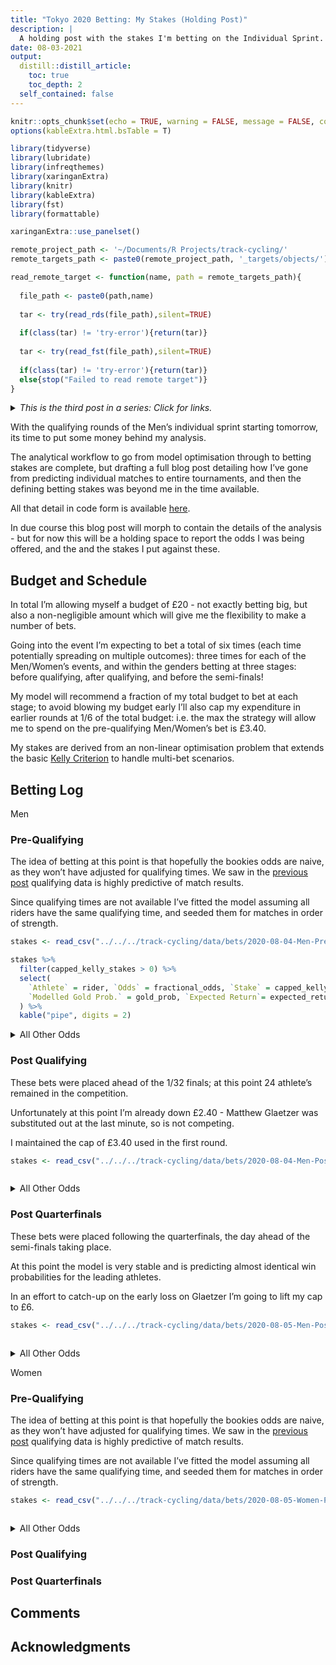 ```yaml
---
title: "Tokyo 2020 Betting: My Stakes (Holding Post)"
description: |
  A holding post with the stakes I'm betting on the Individual Sprint. In the imminent future this post will be replaced by a full analysis of how I used draws from the Bradley-Terry model to derive the posterior distribution for the Gold medal winners of the track cycling Individual sprint. And how these were combined with the Kelly Criterion to derive optimised betting stakes under uncertainty.
date: 08-03-2021
output:
  distill::distill_article:
    toc: true
    toc_depth: 2
  self_contained: false
---
```


```r
knitr::opts_chunk$set(echo = TRUE, warning = FALSE, message = FALSE, code_folding = TRUE)
options(kableExtra.html.bsTable = T)

library(tidyverse)
library(lubridate)
library(infreqthemes)
library(xaringanExtra)
library(knitr)
library(kableExtra)
library(fst)
library(formattable)

xaringanExtra::use_panelset()

remote_project_path <- '~/Documents/R Projects/track-cycling/'
remote_targets_path <- paste0(remote_project_path, '_targets/objects/')

read_remote_target <- function(name, path = remote_targets_path){
  
  file_path <- paste0(path,name)
  
  tar <- try(read_rds(file_path),silent=TRUE)
  
  if(class(tar) != 'try-error'){return(tar)}
  
  tar <- try(read_fst(file_path),silent=TRUE)
  
  if(class(tar) != 'try-error'){return(tar)}
  else{stop("Failed to read remote target")}
}

```

<details>
<summary>*This is the third post in a series: Click for links.*</summary>

[*Tokyo 2020 Betting I: Predictive Models for Pairwise Matches*](https://www.infreq.com/posts/2021-07-23-tokyo-2020-i/) 

[*Tokyo 2020 Betting II: Model Refinement and Feature Engineering*](https://www.infreq.com/posts/2021-07-28-tokyo-2020-ii/)

[*Tokyo 2020 Betting III: From Matches to Medals... and Bookies*](https://www.infreq.com/posts/2021-08-03-tokyo-2020-stakes-holding/) **(This Post)**
</details>

With the qualifying rounds of the Men's individual sprint starting tomorrow, its time to put some money behind my analysis.

The analytical workflow to go from model optimisation through to betting stakes are complete, but drafting a full blog post detailing how I've gone from predicting individual matches to entire tournaments, and then the defining betting stakes was beyond me in the time available.

<aside>All that detail in code form is available [here](https://github.com/odaniel1/track-cycling).</aside> 

In due course this blog post will morph to contain the details of the analysis - but for now this will be a holding space to report the odds I was being offered, and the and the stakes I put against these.

## Budget and Schedule

In total I'm allowing myself a budget of £20 - not exactly betting big, but also a non-negligible amount which will give me the flexibility to make a number of bets.

Going into the event I'm expecting to bet a total of six times (each time potentially spreading on multiple outcomes): three times for each of the Men/Women's events, and within the genders betting at three stages: before qualifying, after qualifying, and before the semi-finals!

My model will recommend a fraction of my total budget to bet at each stage; to avoid blowing my budget early I'll also cap my expenditure in earlier rounds at 1/6 of the total budget: i.e. the max the strategy will allow me to spend on the pre-qualifying Men/Women's bet is £3.40.

<aside>My stakes are derived from an non-linear optimisation problem that extends the basic [Kelly Criterion](https://en.wikipedia.org/wiki/Kelly_criterion) to handle multi-bet scenarios.</aside>

## Betting Log

::::: {.panelset}

::: {.panel}
[Men]{.panel-name}

### Pre-Qualifying

The idea of betting at this point is that hopefully the bookies odds are naive, as they won't have adjusted for qualifying times. We saw in the [previous post](https://www.infreq.com/posts/2021-07-28-tokyo-2020-ii/) qualifying data is highly predictive of match results.

Since qualifying times are not available I've fitted the model assuming all riders have the same qualifying time, and seeded them for matches in order of strength.

```r
stakes <- read_csv("../../../track-cycling/data/bets/2020-08-04-Men-PreQualifying.csv")
```

```r
stakes %>%
  filter(capped_kelly_stakes > 0) %>%
  select(
    `Athlete` = rider, `Odds` = fractional_odds, `Stake` = capped_kelly_stakes,
    `Modelled Gold Prob.` = gold_prob, `Expected Return`= expected_return
  ) %>%
  kable("pipe", digits = 2)
```

<details>
<summary>All Other Odds</summary>
```r
stakes %>%
  filter(capped_kelly_stakes == 0) %>%
 select(
    `Athlete` = rider, `Odds` = fractional_odds, `Stake` = capped_kelly_stakes,
    `Modelled Gold Prob.` = gold_prob, `Expected Return`= expected_return
  ) %>%
  kable("pipe", digits = 2)
```
</details>

### Post Qualifying
These bets were placed ahead of the 1/32 finals; at this point 24 athlete's remained in the competition.

Unfortunately at this point I'm already down £2.40 - Matthew Glaetzer was substituted out at the last minute, so is not competing.

I maintained the cap of £3.40 used in the first round.

```r
stakes <- read_csv("../../../track-cycling/data/bets/2020-08-04-Men-PostQualifying.csv")
```

```r
```

<details>
<summary>All Other Odds</summary>
```r
```
</details>

### Post Quarterfinals

These bets were placed following the quarterfinals, the day ahead of the semi-finals taking place.

At this point the model is very stable and is predicting almost identical win probabilities for the leading athletes.

In an effort to catch-up on the early loss on Glaetzer I'm going to lift my cap to £6.

```r
stakes <- read_csv("../../../track-cycling/data/bets/2020-08-05-Men-PostQuarterfinals.csv")
```

```r
```

<details>
<summary>All Other Odds</summary>
```r
```
</details>
:::

::: {.panel}
[Women]{.panel-name}


### Pre-Qualifying

The idea of betting at this point is that hopefully the bookies odds are naive, as they won't have adjusted for qualifying times. We saw in the [previous post](https://www.infreq.com/posts/2021-07-28-tokyo-2020-ii/) qualifying data is highly predictive of match results.

Since qualifying times are not available I've fitted the model assuming all riders have the same qualifying time, and seeded them for matches in order of strength.

```r
stakes <- read_csv("../../../track-cycling/data/bets/2020-08-05-Women-PreQualifying.csv")
```

```r
```

<details>
<summary>All Other Odds</summary>
```r
```
</details>

### Post Qualifying

### Post Quarterfinals

:::

:::::


## Comments

## Acknowledgments {.appendix}


  
